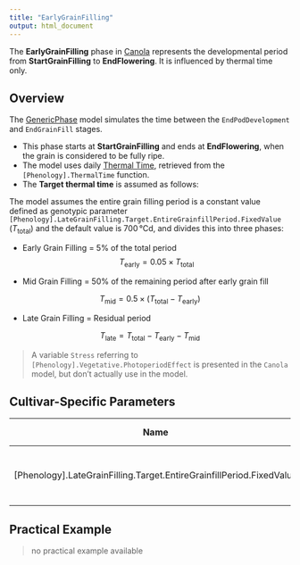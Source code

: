 ```yaml
---
title: "EarlyGrainFilling"
output: html_document
---
```



The **EarlyGrainFilling** phase in [Canola](/docs/Plants/Canola) represents the developmental period from **StartGrainFilling** to **EndFlowering**. It is influenced by thermal time only.

## Overview

The [GenericPhase](/docs/Models/PMF/Phenology/Phases/GenericPhase.qmd) model simulates the time between the `EndPodDevelopment` and `EndGrainFill` stages.

- This phase starts at **StartGrainFilling** and ends at **EndFlowering**, when the grain is considered to be fully ripe.
- The model uses daily [Thermal Time](ThermalTime.qmd), retrieved from the `[Phenology].ThermalTime` function.
- The **Target thermal time** is assumed as follows:



The model assumes the entire grain filling period is a constant value defined as genotypic parameter `[Phenology].LateGrainFilling.Target.EntireGrainfillPeriod.FixedValue` ($T_\text{total}$) and the default value is 700 °Cd, and divides this into three phases:

* Early Grain Filling = 5% of the total period
$$
T_\text{early} = 0.05 \times T_\text{total}
$$

* Mid Grain Filling = 50% of the remaining period after early grain fill

$$
T_\text{mid} = 0.5 \times (T_\text{total} - T_\text{early})
$$

* Late Grain Filling = Residual period

$$
T_\text{late} = T_\text{total} - T_\text{early} - T_\text{mid}
$$


> A variable `Stress` referring to `[Phenology].Vegetative.PhotoperiodEffect` is presented in the `Canola` model, but don't actually use in the model.


## Cultivar-Specific Parameters

| Name       | Description                                         | Default Value |
|------------|-----------------------------------------------------|---------------|
| [Phenology].LateGrainFilling.Target.EntireGrainfillPeriod.FixedValue  | Thermal time target during whole grain filling (°Cd)      | 700          |

## Practical Example

> no practical example available
